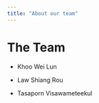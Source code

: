 ```yaml
---
title: "About our team"
---
```


# **The Team**

-   Khoo Wei Lun

-   Law Shiang Rou

-   Tasaporn Visawameteekul
